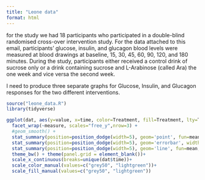 ```yaml
---
title: "Leone data"
format: html
---
```


for the study we had 18 participants who participated in a double-blind randomised cross-over intervention study. For the data attached to this email, participants' glucose, insulin, and glucagon blood levels were measured at blood drawings at baseline, 15, 30, 45, 60, 90, 120, and 180 minutes. During the study, participants either received a control drink of sucrose only or a drink containing sucrose and L-Arabinose (called Ara) the one week and vice versa the second week. 

I need to produce three separate graphs for Glucose, Insulin, and Glucagon responses for the two different interventions. 


```r
source("leone_data.R")
library(tidyverse)
```


```r
ggplot(dat, aes(y=value, x=time, color=Treatment, fill=Treatment, lty=Treatment)) + 
  facet_wrap(~measure, scales="free_y",nrow=3) +
  #geom_smooth() +
  stat_summary(position=position_dodge(width=5), geom='point', fun=mean, pch=21, size=3)+
  stat_summary(position=position_dodge(width=5), geom='errorbar', width=7, fun.data=mean_se)+
  stat_summary(position=position_dodge(width=5), geom='line', fun=mean, lwd=1)+
  theme_bw() + theme(panel.grid = element_blank())+
  scale_x_continuous(breaks=unique(dat$time))+
  scale_color_manual(values=c("grey50", "lightgreen"))+
  scale_fill_manual(values=c("grey50", "lightgreen"))


```
